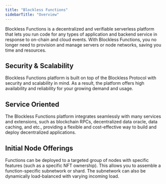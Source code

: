 ```yaml
---
title: "Blockless Functions"
sidebarTitle: "Overview"
---
```


Blockless Functions is a decentralized and verifiable serverless platform that lets you run code for any types of application and backend service in response to on-chain and cloud events. With Blockless Functions, you no longer need to provision and manage servers or node networks, saving you time and resources.


## Security & Scalability

Blockless Functions platform is built on top of the Blockless Protocol with security and scalability in mind. As a result, the platform offers high availability and reliability for your growing demand and usage.


## Service Oriented

The Blockless Functions platform integrates seamlessly with many services and extensions, such as blockchain RPCs, decentralized data oracle, data caching, and etc., providing a flexible and cost-effective way to build and deploy decentralized applications.


## Initial Node Offerings

Functions can be deployed to a targeted group of nodes with specific features (such as a specific NFT ownership). This allows you to assemble a function-specific subnetwork or shard. The subnetwork can also be dynamically load-balanced with varying incoming load.



